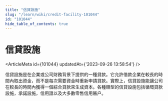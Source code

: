 ```yaml
---
title: "信貸設施"
slug: "/learn/wiki/credit-facility-101044"
id: "101044"
hide_table_of_contents: true
---
```



# 信貸設施

<ArticleMeta id={101044} updatedAt={'2023-09-26 13:58:54'} />
<div className='border-solid border-b border-t-0 my-4 border-[var(--ifm-color-gray-300)]' />

信貸設施是在企業或公司財務背景下提供的一種貸款。它允許借款企業在較長的時間內取出資金，而不是每次需要資金時重新申請貸款。實際上，信貸設施能讓公司在較長的時間內獲得一個綜合貸款來生成資本。各種類型的信貸設施包括循環貸款設施，承諾設施，信用證以及大多數零售信用賬户。
